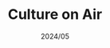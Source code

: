 ---
title: "Culture on Air"
slug: "cultureonair"
description: "Explore what the world is listening to! Experimental Unity project."
image: "cultureonair.webp"
link: "https://koeni.dev/projects/cultureonair"
tags: ["Unity"]
date: "2024/05"
category: "games"
live: true
---